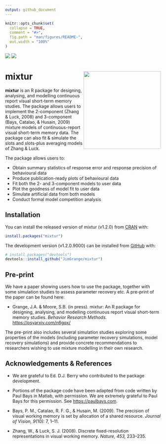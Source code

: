```yaml
---
output: github_document
---
```


<!-- README.md is generated from README.Rmd. Please edit that file -->

```r
knitr::opts_chunk$set(
  collapse = TRUE,
  comment = "#>",
  fig.path = "man/figures/README-",
  out.width = "100%"
)
```

[![](http://www.r-pkg.org/badges/version/mixtur)](https://cran.r-project.org/web/packages/mixtur/index.html)
[![](http://cranlogs.r-pkg.org/badges/grand-total/mixtur)](https://cran.r-project.org/web/packages/mixtur/index.html)

# mixtur <a ><img src='images/logo/mixtur_logo.png' align="right" height="250" /></a>

**mixtur** is an R package for designing, analysing, and modelling
continuous report visual short-term memory studies. The package allows
users to implement the 2-component (Zhang & Luck, 2008) and 3-component
(Bays, Catalao, & Husain, 2009) mixture models of continuous-report
visual short-term memory data. The package can also fit & simulate the slots
and slots-plus averaging models of Zhang & Luck.

The package allows users to:

  - Obtain summary statistics of response error and response precision
    of behavioural data
  - Produce publication-ready plots of behavioural data
  - Fit both the 2- and 3-component models to user data
  - Plot the goodness of model fit to user data
  - Simulate artificial data from both models
  - Conduct formal model competition analysis

## Installation

You can install the released version of mixtur (v1.2.0) from [CRAN](https://cran.r-project.org/web/packages/mixtur/index.html) with:

``` r
install.packages("mixtur")
```

The development version (v1.2.0.9000) can be installed from [GitHub](https://github.com/) with:

``` r
# install.packages("devtools")
devtools::install_github("JimGrange/mixtur")
```

## Pre-print

We have a paper showing users how to use the package, together with some simulation studies to assess parameter recovery etc. A pre-print of the paper can be found here:

  - Grange, J.A. & Moore, S.B. (in press). mixtur:
    An R package for designing, analysing, and modelling continuous
    report visual short-term memory studies. *Behavior Research Methods.*
    <https://psyarxiv.com/n6gqx/>

The pre-print also includes several simulation studies exploring some
properties of the models (including parameter recovery simulations,
model recovery simulations) and provide concrete recommendations to
researchers wishing to use mixture modelling in their own research.

## Acknowledgements & References

  - We are grateful to Ed. D.J. Berry who contributed to the package 
    development.

  - Portions of the package code have been adapted from code written by
    Paul Bays in Matlab, with permission. We are extremely grateful to
    Paul Bays for this permission. See <https://paulbays.com>.

  - Bays, P. M., Catalao, R. F. G., & Husain, M. (2009). The precision
    of visual working memory is set by allocation of a shared resource.
    *Journal of Vision, 9*(10): 7, 1–11.

  - Zhang, W., & Luck, S. J. (2008). Discrete fixed-resolution
    representations in visual working memory. *Nature, 453,* 233–235.
